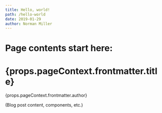 ```yaml
---
title: Hello, world!
path: /hello-world                    
date: 2019-01-29
author: Norman Miller
---                  
```

# Page contents start here:
                           
<h1>{props.pageContext.frontmatter.title}</h1>
<span>{props.pageContext.frontmatter.author}</span>
                
              
(Blog post content, components, etc.)              